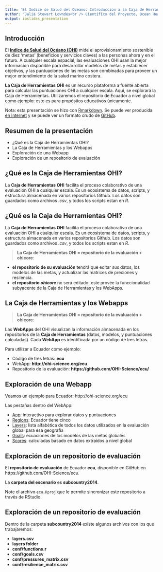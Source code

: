 ```yaml
---
title: 'El Indice de Salud del Océano: Introducción a la Caja de Herramientas'
author: "Julia Stewart Lowndes<br /> Cientifico del Proyecto, Ocean Health Index<br /> lowndes@nceas.ucsb.edu"
output: ioslides_presentation
---
```


## Introducción

El [**Indice de Salud del Océano (OHI)**](www.oceanhealthindex.org) mide el aprovisionamiento sostenible de diez 'metas' (beneficios y servicios claves) a las personas ahora y en el futuro. A cualquier escala espacial, las evaluaciones OHI usan la mejor información disponible para desarrollar modelos de metas y establecer objetivos, y las puntuaciones de las metas son combinadas para proveer un mejor entendimiento de la salud marino costera.  

**La Caja de Herramientas OHI** es un recurso plataforma a fuente abierta para calcular las puntuaciones OHI a cualquier escala. Aquí, se explorará la Caja de Herramientas. Utilizaremos el repositorio de Ecuador a nivel global como ejemplo: esto es para propósitos educativos únicamente.  

Nota: esta presentación se hizo con [Rmarkdown](http://rmarkdown.rstudio.com/). Se puede ver producida [en Internet](http://htmlpreview.github.io/?https://github.com/OHI-Science/ohimanual/blob/master/tutorials/github_intro/tutorial_github_intro_SPANISH.html#1) y se puede ver un formato crudo de [GitHub](https://github.com/OHI-Science/ohimanual/blob/master/tutorials/github_intro/tutorial_github_intro.rmd).

## Resumen de la presentación

* ¿Qué es la Caja de Herramientas OHI?
* La Caja de Herramientas y los Webapps
* Exploración de una Webapp
* Exploración de un repositorio de evaluación

## ¿Qué es la Caja de Herramientas OHI?

La **Caja de Herramientas OHI** facilita el proceso colaborativo de una evaluación OHI a cualquier escala. Es un ecosistema de datos, scripts, y estructura almacenada en varios repositorios Github. Los datos son guardados como archivos *.csv*, y todos los scripts estan en *R*.


## ¿Qué es la Caja de Herramientas OHI?

La **Caja de Herramientas OHI** facilita el proceso colaborativo de una evaluación OHI a cualquier escala. Es un ecosistema de datos, scripts, y estructura almacenada en varios repositorios Github. Los datos son guardados como archivos *.csv*, y todos los scripts estan en *R*.

>  **La Caja de Herramientas OHI = repositorio de la evaluación + ohicore**:

* **el repositorio de su evaluación** tendrá que editar sus datos, los modelos de las metas, y actualizar las matrices de preciones y resilencia.
* **el repositorio *ohicore* ** no será editado: este provée la funccionalidad subyacente de la Caja de Herramientas y los WebApps. 

## La Caja de Herramientas y los Webapps

>  **La Caja de Herramientas OHI = repositorio de la evaluación + ohicore**:

Las **WebApps** del OHI visualizan la información almacenada en los repositorios de la **Caja de Herramientas** (datos, modelos, y puntuaciones calculadas). Cada **WebApp** es identificada por un código de tres letras. 

Para utilizar a Ecuador como ejemplo: 

* Código de tres letras: **ecu**
* WebApp: **http://ohi-science.org/ecu**
* Repositorio de la evaluación: **https://github.com/OHI-Science/ecu/**

## Exploración de una Webapp

Veamos un ejemplo para Ecuador: http://ohi-science.org/ecu

Las pestañas dentro del WebApp:

* [App](http://ohi-science.org/blz/app): interactivo para explorar datos y puntuaciones
* [Regions](http://ohi-science.org/blz/regions/): Ecuador tiene cinco
* [Layers](http://ohi-science.org/blz/layers/): lista alfabética de todos los datos utilizados en la evaluación global para esa geografía
* [Goals](http://ohi-science.org/blz/goals/): ecuaciones de los modelos de las metas globales
* [Scores](http://ohi-science.org/blz/scores/): calculadas basado en datos extraidos a nivel global


## Exploración de un repositorio de evaluación

El **repositorio de evaluación** de Ecuador **ecu**, disponible en GitHub en https://github.com/OHI-Science/ecu.  
  
La **carpeta del escenario** es **subcountry2014**. 

Note el archivo `ecu.Rproj` que le permite sincronizar este repositorio a través de RStudio.

## Exploración de un repositorio de evaluación

Dentro de la carpeta **subcountry2014** existe algunos archivos con los que trabajaremos:

* **layers.csv**
* **layers folder**
* **conf/functions.r**
* **conf/goals.csv**
* **conf/pressures_matrix.csv**
* **conf/resilience_matrix.csv**


